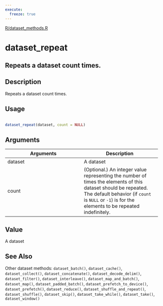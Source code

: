 ```yaml
---
execute:
  freeze: true
---
```


[R/dataset_methods.R](https://github.com/rstudio/tfdatasets//blob/main/R/dataset_methods.R#L14) 

# dataset_repeat

## Repeats a dataset count times.

## Description
 Repeats a dataset count times. 


## Usage
```r
 
dataset_repeat(dataset, count = NULL) 
```

## Arguments
|Arguments|Description|
|---|---|
| dataset | A dataset |
| count | (Optional.) An integer value representing the number of times the elements of this dataset should be repeated. The default behavior (if `count` is `NULL` or `-1`) is for the elements to be repeated indefinitely. |



## Value
 A dataset 



## See Also
 Other dataset methods:  `dataset_batch()`, `dataset_cache()`, `dataset_collect()`, `dataset_concatenate()`, `dataset_decode_delim()`, `dataset_filter()`, `dataset_interleave()`, `dataset_map_and_batch()`, `dataset_map()`, `dataset_padded_batch()`, `dataset_prefetch_to_device()`, `dataset_prefetch()`, `dataset_reduce()`, `dataset_shuffle_and_repeat()`, `dataset_shuffle()`, `dataset_skip()`, `dataset_take_while()`, `dataset_take()`, `dataset_window()` 

